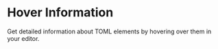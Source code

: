 # Hover Information

Get detailed information about TOML elements by hovering over them in your editor.

